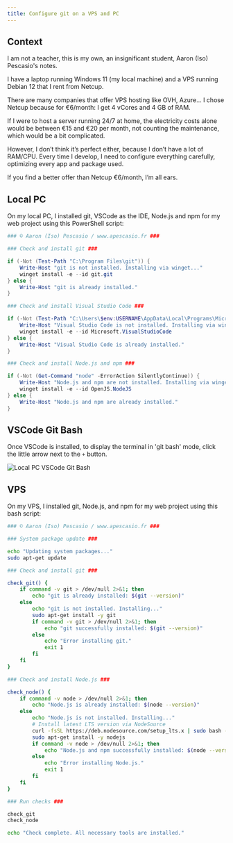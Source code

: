 ```yaml
---
title: Configure git on a VPS and PC
---
```

## Context

I am not a teacher, this is my own, an insignificant student, Aaron (Iso) Pescasio's notes.

I have a laptop running Windows 11 (my local machine) and a VPS running Debian 12 that I rent from Netcup.

There are many companies that offer VPS hosting like OVH, Azure... I chose Netcup because for €6/month: I get 4 vCores and 4 GB of RAM.

If I were to host a server running 24/7 at home, the electricity costs alone would be between €15 and €20 per month, not counting the maintenance, which would be a bit complicated.

However, I don’t think it’s perfect either, because I don’t have a lot of RAM/CPU. Every time I develop, I need to configure everything carefully, optimizing every app and package used.

If you find a better offer than Netcup €6/month, I’m all ears.

## Local PC

On my local PC, I installed git, VSCode as the IDE, Node.js and npm for my web project using this PowerShell script:

```ps1 title="winget-webproject.ps1"
### © Aaron (Iso) Pescasio / www.apescasio.fr ###

### Check and install git ###

if (-Not (Test-Path "C:\Program Files\git")) {
    Write-Host "git is not installed. Installing via winget..."
    winget install -e --id git.git
} else {
    Write-Host "git is already installed."
}

### Check and install Visual Studio Code ###

if (-Not (Test-Path "C:\Users\$env:USERNAME\AppData\Local\Programs\Microsoft VS Code")) {
    Write-Host "Visual Studio Code is not installed. Installing via winget..."
    winget install -e --id Microsoft.VisualStudioCode
} else {
    Write-Host "Visual Studio Code is already installed."
}

### Check and install Node.js and npm ###

if (-Not (Get-Command "node" -ErrorAction SilentlyContinue)) {
    Write-Host "Node.js and npm are not installed. Installing via winget..."
    winget install -e --id OpenJS.NodeJS
} else {
    Write-Host "Node.js and npm are already installed."
}
```

## VSCode Git Bash

Once VSCode is installed, to display the terminal in 'git bash' mode, click the little arrow next to the `+` button.

![Local PC VSCode Git Bash](/images/git/vscode-gitbash.png)

## VPS

On my VPS, I installed git, Node.js, and npm for my web project using this bash script:

```bash title="apt-webproject.sh"
### © Aaron (Iso) Pescasio / www.apescasio.fr ###

### System package update ###

echo "Updating system packages..."
sudo apt-get update

### Check and install git ###

check_git() {
    if command -v git > /dev/null 2>&1; then
        echo "git is already installed: $(git --version)"
    else
        echo "git is not installed. Installing..."
        sudo apt-get install -y git
        if command -v git > /dev/null 2>&1; then
            echo "git successfully installed: $(git --version)"
        else
            echo "Error installing git."
            exit 1
        fi
    fi
}

### Check and install Node.js ###

check_node() {
    if command -v node > /dev/null 2>&1; then
        echo "Node.js is already installed: $(node --version)"
    else
        echo "Node.js is not installed. Installing..."
        # Install latest LTS version via NodeSource
        curl -fsSL https://deb.nodesource.com/setup_lts.x | sudo bash -
        sudo apt-get install -y nodejs
        if command -v node > /dev/null 2>&1; then
            echo "Node.js and npm successfully installed: $(node --version), npm: $(npm --version)"
        else
            echo "Error installing Node.js."
            exit 1
        fi
    fi
}

### Run checks ###

check_git
check_node

echo "Check complete. All necessary tools are installed."
```
